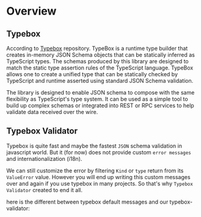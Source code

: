 
# Overview

## Typebox
According to [Typebox](https://github.com/sinclairzx81/typebox) repository.
TypeBox is a runtime type builder that creates in-memory JSON Schema objects that can be statically inferred as TypeScript types. The schemas produced by this library are designed to match the static type assertion rules of the TypeScript language. TypeBox allows one to create a unified type that can be statically checked by TypeScript and runtime asserted using standard JSON Schema validation.

The library is designed to enable JSON schema to compose with the same flexibility as TypeScript's type system. It can be used as a simple tool to build up complex schemas or integrated into REST or RPC services to help validate data received over the wire.

## Typebox Validator
Typebox is quite fast and maybe the fastest `JSON` schema validation in javascript world.
But it (for now) does not provide custom `error messages` and internationalization (i18n).

We can still customize the error by filtering `Kind` or `type` return from its `ValueError` value.
However you will end up writing this custom messages over and again if you use typebox in many projects.
So that's why `Typebox Validator` created to end it all.

here is the different between typebox default messages and our typebox-validator:
<OverviewExample />
